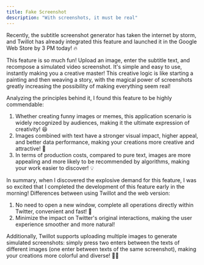 ```yaml
---
title: Fake Screenshot
description: "With screenshots, it must be real"
---
```


Recently, the subtitle screenshot generator has taken the internet by storm, and Twillot has already integrated this feature and launched it in the Google Web Store by 3 PM today! 🔥

This feature is so much fun! Upload an image, enter the subtitle text, and recompose a simulated video screenshot. It's simple and easy to use, instantly making you a creative master! This creative logic is like starting a painting and then weaving a story, with the magical power of screenshots greatly increasing the possibility of making everything seem real!

Analyzing the principles behind it, I found this feature to be highly commendable:

1. Whether creating funny images or memes, this application scenario is widely recognized by audiences, making it the ultimate expression of creativity! 😆
2. Images combined with text have a stronger visual impact, higher appeal, and better data performance, making your creations more creative and attractive! 🎨
3. In terms of production costs, compared to pure text, images are more appealing and more likely to be recommended by algorithms, making your work easier to discover! 💡

In summary, when I discovered the explosive demand for this feature, I was so excited that I completed the development of this feature early in the morning!
Differences between using Twillot and the web version:

1. No need to open a new window, complete all operations directly within Twitter, convenient and fast! 🌟
2. Minimize the impact on Twitter's original interactions, making the user experience smoother and more natural!

Additionally, Twillot supports uploading multiple images to generate simulated screenshots: simply press two enters between the texts of different images (one enter between texts of the same screenshot), making your creations more colorful and diverse! 📸🌈
